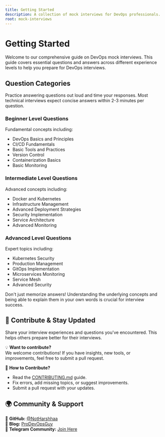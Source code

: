 ```yaml
---
title: Getting Started
description: A collection of mock interviews for DevOps professionals.
root: mock-interviews
---
```



# Getting Started

<Callout type="info" title="Overview">
Welcome to our comprehensive guide on DevOps mock interviews. This guide covers essential questions and answers across different experience levels to help you prepare for DevOps interviews.
</Callout>

## Question Categories

<Callout type="tip" title="Interview Preparation">
Practice answering questions out loud and time your responses. Most technical interviews expect concise answers within 2-3 minutes per question.
</Callout>

### Beginner Level Questions
<InteractiveHoverButton text="Go to Beginner Level" href="./beginner" className="mt-2" />

Fundamental concepts including:
- DevOps Basics and Principles
- CI/CD Fundamentals
- Basic Tools and Practices
- Version Control
- Containerization Basics
- Basic Monitoring

### Intermediate Level Questions
<InteractiveHoverButton text="Go to Intermediate Level" href="./intermediate" className="mt-2" />

Advanced concepts including:
- Docker and Kubernetes
- Infrastructure Management
- Advanced Deployment Strategies
- Security Implementation
- Service Architecture
- Advanced Monitoring

### Advanced Level Questions
<InteractiveHoverButton text="Go to Advanced Level" href="./advanced" className="mt-2" />

Expert topics including:
- Kubernetes Security
- Production Management
- GitOps Implementation
- Microservices Monitoring
- Service Mesh
- Advanced Security

<Callout type="warn" title="Important">
Don't just memorize answers! Understanding the underlying concepts and being able to explain them in your own words is crucial for interview success.
</Callout>

## 📢 Contribute & Stay Updated

<Callout type="note" title="Contribution Guidelines">
Share your interview experiences and questions you've encountered. This helps others prepare better for their interviews.
</Callout>

💡 **Want to contribute?**  
We welcome contributions! If you have insights, new tools, or improvements, feel free to submit a pull request.  

📌 **How to Contribute?**
- Read the [CONTRIBUTING.md](https://github.com/NotHarshhaa/DevOps-Interview-Questions/blob/master/CONTRIBUTING.md) guide.  
- Fix errors, add missing topics, or suggest improvements.  
- Submit a pull request with your updates.  

## 🌍 Community & Support  

🔗 **GitHub:** [@NotHarshhaa](https://github.com/NotHarshhaa)  
📝 **Blog:** [ProDevOpsGuy](https://blog.prodevopsguy.xyz)  
💬 **Telegram Community:** [Join Here](https://t.me/prodevopsguy)  